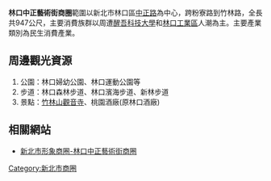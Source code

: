 '''林口中正藝術街商圈'''範圍以新北市林口區[[中正路|中正路]]為中心，跨粉寮路到竹林路，全長共947公尺，主要消費族群以周遭[[醒吾科技大學|醒吾科技大學]]和[[林口工業區|林口工業區]]人潮為主。主要產業類別為民生消費產業。

==周邊觀光資源==
#公園：林口婦幼公園、林口運動公園等
#步道：林口森林步道、林口濱海步道、新林步道
#景點：[[竹林山|竹林山]][[觀音寺|觀音寺]]、桃園酒廠(原林口酒廠)

==相關網站==
*[https://web.archive.org/web/20110930162516/http://www.shoppingareas.ntpc.gov.tw/_file/1454/SG/40994/D10000001454000018.html 新北市形象商圈-林口中正藝術街商圈]

{{台灣小作品}}
{{新北市商圈}}

[[Category:新北市商圈|Category:新北市商圈]]